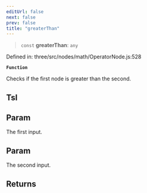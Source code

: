 ```yaml
---
editUrl: false
next: false
prev: false
title: "greaterThan"
---
```


> `const` **greaterThan**: `any`

Defined in: three/src/nodes/math/OperatorNode.js:528

**`Function`**

Checks if the first node is greater than the second.

## Tsl

## Param

The first input.

## Param

The second input.

## Returns
